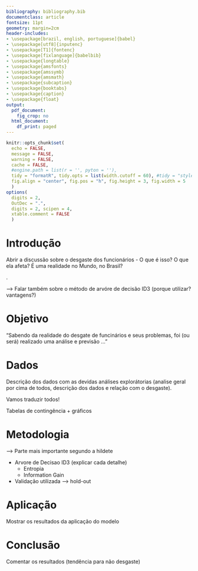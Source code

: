 ```yaml
---
bibliography: bibliography.bib
documentclass: article
fontsize: 11pt
geometry: margin=2cm
header-includes:
- \usepackage[brazil, english, portuguese]{babel}
- \usepackage[utf8]{inputenc}
- \usepackage[T1]{fontenc}
- \usepackage[fixlanguage]{babelbib}
- \usepackage{longtable}
- \usepackage{amsfonts}
- \usepackage{amssymb}
- \usepackage{amsmath}
- \usepackage{subcaption}
- \usepackage{booktabs}
- \usepackage{caption}
- \usepackage{float}
output:
  pdf_document:
    fig_crop: no
  html_document:
    df_print: paged
---
```


```r
knitr::opts_chunk$set(
  echo = FALSE, 
  message = FALSE, 
  warning = FALSE,
  cache = FALSE,
  #engine.path = list(r = '', pyton = ''), 
  tidy = "formatR", tidy.opts = list(width.cutoff = 60), #tidy = "styler", 
  fig.align = "center", fig.pos = "h", fig.height = 3, fig.width = 5
  )
options(
  digits = 2, 
  OutDec = ".", 
  digits = 2, scipen = 4, 
  xtable.comment = FALSE
  )
```


\begin{titlepage} 

\begin{center} 
{\large Universidade Estadual de Campinas}\\[0.2cm] 
{\large Instituto de Matemática, Estatística e Computação Científica}\\[0.2cm] 
{\large Departamento de Estatística - ME714}\\[4cm]

{\bf \huge Desgaste de funcionários e suas possíveis causas: uma análise e previsão utilizando árvore de decisão ID3}\\
{\bf \Large Trabalho Final - Grupo 14}\\[6cm]




{\large Wesley Cabral Alvez, RA: 225825}\\[0.2cm]
{\large Nathan Brusamarello De Souto, RA: 222854}\\[0.2cm]
{\large Helton Marinho De Ávila, RA: 174471}\\[0.2cm]
{\large Natainá Novaes Silva Barbosa, RA: 242290}\\[1cm]

{\large Prof. Dra. Hildete Prisco Pinheiro}\\[1cm]

{\large Campinas}\\[0.2cm]
{\large 2021}
\end{center}

\end{titlepage}

\begin{abstract}
Resumo Resumo Resumo

\end{abstract}

\newpage

\tableofcontents

\newpage


# Introdução

Abrir a discussão sobre o desgaste dos funcionários - O que é isso? O que ela afeta? É uma realidade no Mundo, no Brasil?

\cite{koerich, patel2014decisiontree, singh2014analysis}.

--> Falar também sobre o método de arvóre de decisão ID3 (porque utilizar? vantagens?)

# Objetivo

"Sabendo da realidade do desgate de funcinários e seus problemas, foi (ou será) realizado uma análise e previsão ..."

# Dados

Descrição dos dados com as devidas análises explorátorias (analise geral por cima de todos, descrição dos dados e relação com o desgaste).

Vamos traduzir todos!

Tabelas de contingência + gráficos

# Metodologia 

--> Parte mais importante segundo a hildete

- Arvore de Decisao ID3 (explicar cada detalhe)
  - Entropia
  - Information Gain

- Validação utilizada --> hold-out

# Aplicação

Mostrar os resultados da aplicação do modelo

# Conclusão

Comentar os resultados (tendência para não desgaste)

\clearpage
\bibliographystyle{plain}
\bibliography{bibliography}
